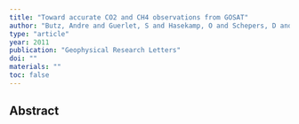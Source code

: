 ```yaml
---
title: "Toward accurate CO2 and CH4 observations from GOSAT"
author: "Butz, Andre and Guerlet, S and Hasekamp, O and Schepers, D and Galli, A and Aben, Ilse and Frankenberg, C and Hartmann, J-M and Tran, H and Kuze, A and others"
type: "article"
year: 2011
publication: "Geophysical Research Letters"
doi: ""
materials: ""
toc: false
---
```


## Abstract

